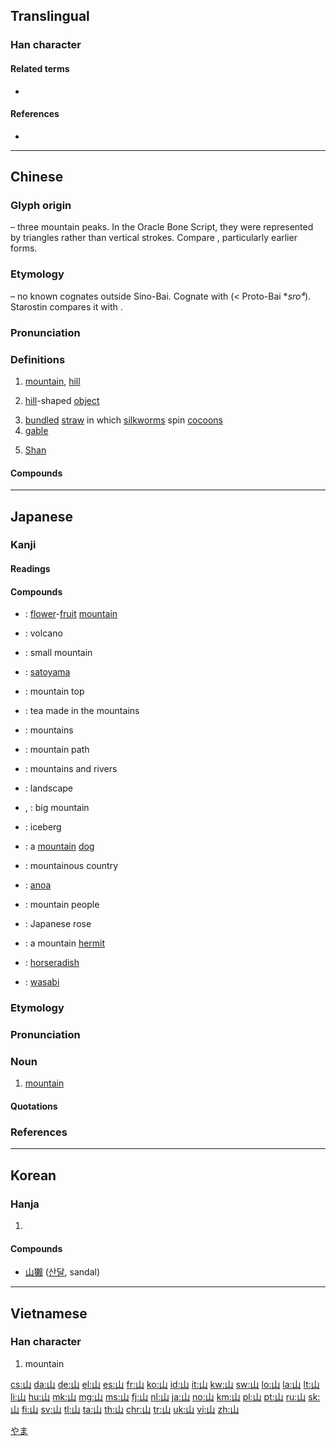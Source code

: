 {{character info/new}}
==Translingual==
{{stroke order|type=animate}}
{{stroke order|type=cursive}}

===Han character===
{{Han char|rn=46|rad=山|as=00|sn=3|four=22770|canj=U}}

====Related terms====
* {{l|mul|岳}}

====References====
* {{Han ref|kx=0307.010|dkj=07869|dj=0604.230|hdz=10759.110|uh=5C71|ud=23665|bh=A473|bd=42099}}

----

==Chinese==
{{zh-forms}}

===Glyph origin===
{{Han etyl}}
{{liushu|i}} – three mountain peaks. In the Oracle Bone Script, they were represented by triangles rather than vertical strokes. Compare {{zh-l|丘}}, particularly earlier forms.

===Etymology===
{{unk.|lang=zh}} – no known cognates outside Sino-Bai. Cognate with {{cog|bca|svrt||mountain}} (< Proto-Bai *''sro⁴''). Starostin compares it with {{cog|pdu||sʰôn|mountain}}.

===Pronunciation===
{{zh-pron
|m=shān
|c=saan1
|h=pfs=sân
|md=săng
|mn=san/soaⁿ
|mn_note=san - literary; soaⁿ - vernacular
|w=1se
|mc=y
|oc=y
|cat=n,pn
}}

===Definitions===
{{zh-hanzi}}

# [[mountain]], [[hill]] {{zh-mw|m:座}}
#: {{zh-x|登山|to climb a '''mountain'''}}
# [[hill]]-shaped [[object]]
#: {{zh-x|冰山|ice'''berg'''}}
# [[bundled]] [[straw]] in which [[silkworm]]s spin [[cocoon]]s
# [[gable]]
# {{surname|lang=zh}} [[Shan]]

====Compounds====
{{zh-der|火山|山藥|山歌|山門|三山|上山|下山|丘山|中山|介山|保山|假山|入山|冰山|出山|刀山|劈山|劍山|包山|北山|南山|厓山|名山|君山|唐山|圓山|土山|塗山|墳山|壽山|天山|太山|奕山|婁山|孤山|孫山|家山|寒山|寶山|封山|屋山|屏山|山丘|山丹|山人|山冰|山凹|山勢|山區|山友|山口|山向|山君|山呼|山嘴|山國|山地|山坡|山坳|山城|山塢|山外|山妻|山子|山家|山寨|山居|山岡|山岳|山峰|山崖|山崗|山崩|山嵐|山嶺|山嶽|山巒|山巔|山川|山庭|山徑|山房|山鬥|山暈|山村|山東|山林|山根|山梁|山棚|山楂|山樓|山水|山河|山泉|山洞|山洪|山溝|山澗|山濤|山牆|山產|山砠|山礬|山神|山積|山窩|山系|山線|山羊|山群|山胞|山脈|山脊|山腰|山腳|山腹|山色|山芋|山茶|山荊|山莊|山蘇|山蜂|山西|山谷|山貓|山貨|山賊|山轎|山野|山長|山阿|山陵|山隘|山險|山雞|山難|山響|山頂|山頭|山風|山魈|山魑|山麓|岐山|峿山|崇山|崑山|崖山|崞山|崤山|嵩山|嶧山|巫山|巴山|常山|廬山|恆山|懸山|房山|拉山|排山|推山|攻山|故山|文山|斗山|旗山|春山|景山|望山|朝山|東山|松山|梁山|梯山|橋山|歷山|歸山|江山|沂山|河山|泰山|深山|滿山|漫山|煉山|煤山|燈山|燕山|爬山|狼山|玉山|登山|白山|盤山|眉山|石山|硬山|礦山|祁山|禿山|空山|童山|筆山|箕山|綿山|羽山|肉山|茅山|草山|荊山|荒山|華山|蓬山|蕺山|虞山|衡山|諒山|象山|買山|過山|道山|重山|金山|銀山|銅山|鍾山|鐵山|開山|關山|陘山|陰山|隔山|雩山|雪山|靈山|青山|靠山|鞍山|香山|驪山|高山|魔山|鰲山|鷲山|麗山|黃山|黑山|鼇山|龍山|龕山|龜山}}

{{zh-cat|Beginning}}

----

==Japanese==
{{rfe|lang=ja|would benefit from having multiple etymology senses covering the native Japanese word and Sino-Japanese word written with the same character. See how [[火]] does it.}}

===Kanji===
{{ja-kanji|grade=1|rs=山00}}

====Readings====
{{ja-readings
|goon=[[せん]] (sen)
|kanon=[[さん]] (san)
|kun=[[やま]] (yama)}}

====Compounds====
{{der-top|Compounds}}
* {{ja-r|花果山|かかざん}}: [[flower]]-[[fruit]] [[mountain]]
* {{ja-r|火山|かざん}}: volcano
* {{ja-r|小山|こやま}}: small mountain
* {{ja-r|里山|さとやま}}: [[satoyama]]
* {{ja-r|山頂|さんちょう}}: mountain top
* {{ja-r|山茶|さんちゃ}}: tea made in the mountains
* {{ja-r|山岳|さんがく}}: mountains
* {{ja-r|山路|さんろ}}: mountain path
* {{ja-r|山川|さんせん}}: mountains and rivers
* {{ja-r|山水|さんすい}}: landscape
{{der-mid}}
* {{ja-r|大山|たいざん}}, {{ja-r|大山|おおやま}}: big mountain
* {{ja-r|氷山|ひょうざん}}: iceberg
* {{ja-r|山犬|やまいぬ}}: a [[mountain]] [[dog]]
* {{ja-r|山国|やまぐに}}: mountainous country
* {{ja-r|山水牛|やますいぎゅう}}: [[anoa]]
* {{ja-r|山人|やまびと}}: mountain people
* {{ja-r|山吹|やまぶき}}: Japanese rose
* {{ja-r|山伏|やまぶし}}: a mountain [[hermit]]
* {{ja-r|山山葵|やまわさび}}: [[horseradish]]
* {{ja-r|山葵|わさび}}: [[wasabi]]
{{der-bottom}}

===Etymology===
{{ja-kanjitab|やま|yomi=k}}
{{rfe|lang=ja}}

===Pronunciation===
{{ja-pron|yomi=k|やま|acc=2|acc_ref=DJR,NHK}}

===Noun===
{{ja-noun|やま}}

# [[mountain]]

====Quotations====
{{rfquote|lang=ja}}

===References===
<references/>

[[Category:ja:Landforms|やま]]

----

==Korean==

===Hanja===
{{ko-hanja|hangeul=산|rv=san|mr=san|y=san|eumhun=메|ehrv=me|ehmr=me|ehy=mey}}

# {{defn|lang=ko|sort=山00}}

====Compounds====
* [[山獺]] ([[산달]], sandal)

----

==Vietnamese==

===Han character===
{{vi-hantu|[[san]], [[sơn]]|rs=山00}}

# mountain

[[Category:CJKV radicals| ]]

[[cs:山]]
[[da:山]]
[[de:山]]
[[el:山]]
[[es:山]]
[[fr:山]]
[[ko:山]]
[[id:山]]
[[it:山]]
[[kw:山]]
[[sw:山]]
[[lo:山]]
[[la:山]]
[[lt:山]]
[[li:山]]
[[hu:山]]
[[mk:山]]
[[mg:山]]
[[ms:山]]
[[fj:山]]
[[nl:山]]
[[ja:山]]
[[no:山]]
[[km:山]]
[[pl:山]]
[[pt:山]]
[[ru:山]]
[[sk:山]]
[[fi:山]]
[[sv:山]]
[[tl:山]]
[[ta:山]]
[[th:山]]
[[chr:山]]
[[tr:山]]
[[uk:山]]
[[vi:山]]
[[zh:山]]